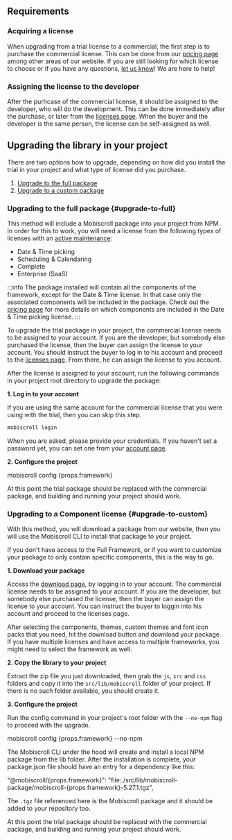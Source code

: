 
## Requirements

### Acquiring a license

When upgrading from a trial license to a commercial, the first step is to purchase the commercial license. This can be done from our [pricing page](https://mobiscroll.com/pricing) among other areas of our website.
If you are still looking for which license to choose or if you have any questions, [let us know](mailto:support@mobiscroll.com)! We are here to help!

### Assigning the license to the developer

After the purhcase of the commercial license, it should be assigned to the developer, who will do the development. This can be done immediately after the purchase, or later from the [licenses page](https://mobiscroll.com/account/licenses). When the buyer and the developer is the same person, the license can be self-assigned as well.

## Upgrading the library in your project

There are two options how to upgrade, depending on how did you install the trial in your project and what type of license did you purchase.

1. [Upgrade to the full package](#upgrade-to-full)
2. [Upgrade to a custom package](#upgrade-to-custom)

### Upgrading to the full package {#upgrade-to-full}

This method will include a Mobiscroll package into your project from NPM. In order for this to work, you will need a license from the following types of licenses with an [active maintenance](http://help.mobiscroll.com/en/articles/666557-maintenance-explained):
* Date & Time picking
* Scheduling & Calendaring
* Complete
* Enterprise (SaaS)

:::info
The package installed will contain all the components of the framework, except for the Date & Time license. In that case only the associated components will be included in the package. Check out the [pricing page](https://mobiscroll.com/pricing) for more details on which components are included in the Date & Time picking license.
:::

To upgrade the trial package in your project, the commercial license needs to be assigned to your account. If you are the developer, but somebody else purchased the license, then the buyer can assign the license to your account. You should instruct the buyer to log in to his account and proceed to the [licenses page](https://mobiscroll.com/account/licenses). From there, he can assign the license to you account.

After the license is assigned to your account, run the following commands in your project root directory to upgrade the package:

**1. Log in to your account**

If you are using the same account for the commercial license that you were using with the trial, then you can skip this step.

```bash
mobiscroll login
```

When you are asked, please provide your credentials. If you haven't set a password yet, you can set one from your [account page](https://mobiscroll.com/account).

**2. Configure the project**

<CodeBlock language="bash">
mobiscroll config {props.framework}
</CodeBlock>

At this point the trial package should be replaced with the commercial package, and building and running your project should work.

### Upgrading to a Component license {#upgrade-to-custom}

With this method, you will download a package from our website, then you will use the Mobiscroll CLI to install that package to your project.

If you don't have access to the Full Framework, or if you want to customize your package to only contain specific components, this is the way to go.

**1. Download your package**

Access the [download page](https://download.mobiscroll.com), by logging in to your account. The commercial license needs to be assigned to your account. If you are the developer, but somebody else purchased the license, then the buyer can assign the license to your account. You can instruct the buyer to loggin into his account and proceed to the licenses page.

After selecting the components, themes, custom themes and font icon packs that you need, hit the download button and download your package. If you have multiple licenses and have access to multiple frameworks, you might need to select the framework as well.

**2. Copy the library to your project**

Extract the zip file you just downloaded, then grab the `js`, `src` and `css` folders and copy it into the `src/lib/mobiscroll` folder of your project. If there is no such folder available, you should create it.

**3. Configure the project**

Run the config command in your project's root folder with the `--no-npm` flag to proceed with the upgrade.

<CodeBlock language="bash">
mobiscroll config {props.framework} --no-npm
</CodeBlock>

The Mobiscroll CLI under the hood will create and install a local NPM package from the lib folder. After the installation is complete, your package.json file should have an entry for a dependency like this:

<CodeBlock language="json">
"@mobiscroll/{props.framework}": "file:./src/lib/mobiscroll-package/mobiscroll-{props.framework}-5.27.1.tgz",
</CodeBlock>

The `.tgz` file referenced here is the Mobiscroll package and it should be added to your repository too.

At this point the trial package should be replaced with the commercial package, and building and running your project should work.
